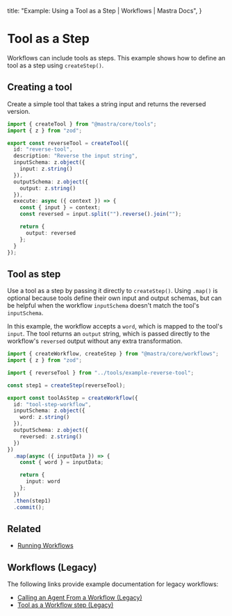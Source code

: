   title: "Example: Using a Tool as a Step | Workflows | Mastra Docs",
}

# Tool as a Step

Workflows can include tools as steps. This example shows how to define an tool as a step using `createStep()`.

## Creating a tool

Create a simple tool that takes a string input and returns the reversed version.

```typescript filename="src/mastra/tools/example-reverse-tool.ts" showLineNumbers copy
import { createTool } from "@mastra/core/tools";
import { z } from "zod";

export const reverseTool = createTool({
  id: "reverse-tool",
  description: "Reverse the input string",
  inputSchema: z.object({
    input: z.string()
  }),
  outputSchema: z.object({
    output: z.string()
  }),
  execute: async ({ context }) => {
    const { input } = context;
    const reversed = input.split("").reverse().join("");

    return {
      output: reversed
    };
  }
});
```

## Tool as step

Use a tool as a step by passing it directly to `createStep()`. Using `.map()` is optional because tools define their own input and output schemas, but can be helpful when the workflow `inputSchema` doesn't match the tool's `inputSchema`.

In this example, the workflow accepts a `word`, which is mapped to the tool's `input`. The tool returns an `output` string, which is passed directly to the workflow's `reversed` output without any extra transformation.

```typescript filename="src/mastra/workflows/example-tool-step.ts" showLineNumbers copy
import { createWorkflow, createStep } from "@mastra/core/workflows";
import { z } from "zod";

import { reverseTool } from "../tools/example-reverse-tool";

const step1 = createStep(reverseTool);

export const toolAsStep = createWorkflow({
  id: "tool-step-workflow",
  inputSchema: z.object({
    word: z.string()
  }),
  outputSchema: z.object({
    reversed: z.string()
  })
})
  .map(async ({ inputData }) => {
    const { word } = inputData;

    return {
      input: word
    };
  })
  .then(step1)
  .commit();
```

## Related

- [Running Workflows](./running-workflows.mdx)

## Workflows (Legacy)

The following links provide example documentation for legacy workflows:

- [Calling an Agent From a Workflow (Legacy)](/examples/workflows_legacy/calling-agent)
- [Tool as a Workflow step (Legacy)](/examples/workflows_legacy/using-a-tool-as-a-step)